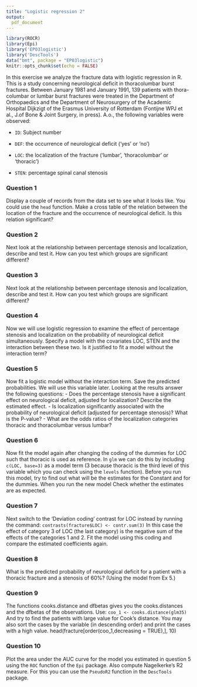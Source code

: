 ```yaml
---
title: "Logistic regression 2"
output: 
  pdf_document
---
```


```r
library(ROCR)
library(Epi)
library('EP03logistic')
library('DescTools')
data("bmt", package = "EP03logistic")
knitr::opts_chunk$set(echo = FALSE)
```




In this exercise we analyze the fracture data with logistic regression in R. This is a study concerning neurological deficit in thoracolumbar burst fractures. Between January 1981 and January 1991, 139 patients with thora-columbar or lumbar burst fractures were treated in the Department of Orthopaedics and the Department of Neurosurgery of the Academic Hospital Dijkzigt of the Erasmus University of Rotterdam (Fontijne WPJ et al., J.of Bone & Joint Surgery, in press).
A.o., the following variables were observed:


- `ID`: Subject number

- `DEF`: the occurrence of neurological deficit ('yes' or 'no')

- `LOC`: the localization of the fracture ('lumbar', 'thoracolumbar' or 'thoracic') 

- `STEN`: percentage spinal canal stenosis




### Question 1


Display a couple of records from the data set to see what it looks like. You could use the `head` function. Make a cross table of the relation between the location of the fracture and the occurrence of neurological deficit. Is this relation significant?


### Question 2


Next look at the relationship between percentage stenosis and localization, describe and test it. How can you test which groups are significant different? 

### Question 3

Next look at the relationship between percentage stenosis and localization, describe and test it. How can you test which groups are significant different?


### Question 4

Now we will use logistic regression to examine the effect of percentage stenosis and localization on the probability of neurological deficit simultaneously.	Specify a model with the covariates LOC, STEN and the interaction between these two. Is it justified to fit a model without the interaction term?




### Question 5

Now fit a logistic model without the interaction term. Save the predicted probabilities. We will use this variable later.
Looking at the results answer the following questions:
-	Does the percentage stenosis have a significant effect on neurological deficit, adjusted for localization? Describe the estimated effect.
-	Is localization significantly associated with the probability of neurological deficit (adjusted for percentage stenosis)? What is the P-value?
-	What are the odds ratios of the localization categories thoracic and thoracolumbar versus lumbar?

### Question 6

Now fit the model again after changing the coding of the dummies for LOC such that thoracic is used as reference. In `glm` we can do this by including `c(LOC, base=3)` as a model term (3 because thoracic is the third level of this variable which you can check using the `levels` function). Before you run this model, try to find out what will be the estimates for the Constant and for the dummies. When you run the new model Check whether the estimates are as expected.


### Question 7

Next switch to the 'Deviation coding' contrast for LOC instead by running the command:
 `contrasts(fracture$LOC) <- contr.sum(3)` 
In this case the effect of category 3 of LOC (the last category) is the negative sum of the effects of the categories 1 and 2. 
Fit the model using this coding and compare the estimated coefficients again.

### Question 8

What is the predicted probability of neurological deficit for a patient with a thoracic fracture and a stenosis of 60%? (Using the model from Ex 5.)


### Question 9

The functions cooks.distance and dfbetas gives you the cooks.distances and the dfbetas of the observations. Use:
` coo_1 <- cooks.distance(glm35)`
And try to find the patients with large value for Cook's distance.
You may also sort the cases by the variable (in descending order) and print the cases with a high value. 
head(fracture[order(coo_1,decreasing = TRUE),], 10)



### Question 10

Plot the area under the AUC curve for the model you estimated in question 5 using the `ROC` function of the `Epi` package. Also compute Nagelkerke's R2 measure. For this you can use the `PseudoR2` function in the `DescTools` package. 




